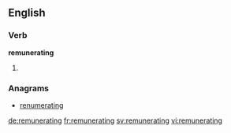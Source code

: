 ==English==

===Verb===
'''remunerating'''

# {{third-person singular of|remunerate}}

===Anagrams===
* [[renumerating#English|renumerating]]

[[de:remunerating]]
[[fr:remunerating]]
[[sv:remunerating]]
[[vi:remunerating]]